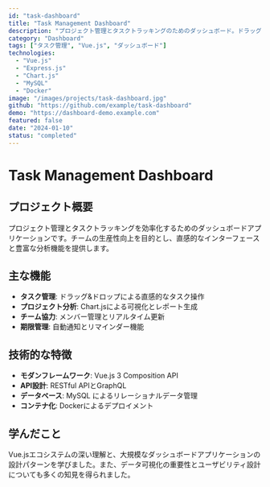 ```yaml
---
id: "task-dashboard"
title: "Task Management Dashboard"
description: "プロジェクト管理とタスクトラッキングのためのダッシュボード。ドラッグ&ドロップ、チャート表示機能付き。"
category: "Dashboard"
tags: ["タスク管理", "Vue.js", "ダッシュボード"]
technologies: 
  - "Vue.js"
  - "Express.js"
  - "Chart.js"
  - "MySQL"
  - "Docker"
image: "/images/projects/task-dashboard.jpg"
github: "https://github.com/example/task-dashboard"
demo: "https://dashboard-demo.example.com"
featured: false
date: "2024-01-10"
status: "completed"
---
```


# Task Management Dashboard

## プロジェクト概要

プロジェクト管理とタスクトラッキングを効率化するためのダッシュボードアプリケーションです。チームの生産性向上を目的とし、直感的なインターフェースと豊富な分析機能を提供します。

## 主な機能

- **タスク管理**: ドラッグ&ドロップによる直感的なタスク操作
- **プロジェクト分析**: Chart.jsによる可視化とレポート生成
- **チーム協力**: メンバー管理とリアルタイム更新
- **期限管理**: 自動通知とリマインダー機能

## 技術的な特徴

- **モダンフレームワーク**: Vue.js 3 Composition API
- **API設計**: RESTful APIとGraphQL
- **データベース**: MySQL によるリレーショナルデータ管理
- **コンテナ化**: Dockerによるデプロイメント

## 学んだこと

Vue.jsエコシステムの深い理解と、大規模なダッシュボードアプリケーションの設計パターンを学びました。また、データ可視化の重要性とユーザビリティ設計についても多くの知見を得られました。
